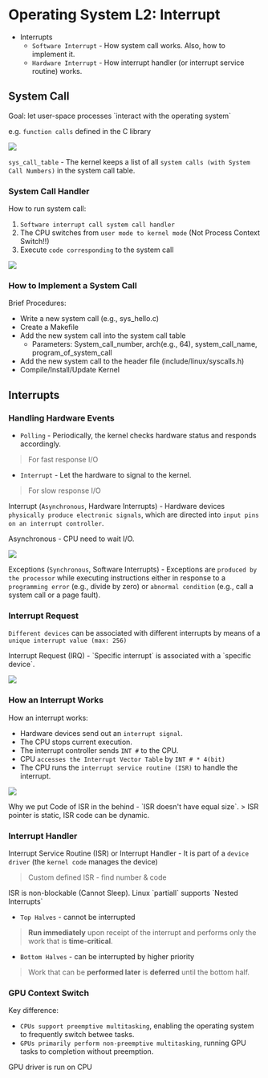 Operating System L2: Interrupt
===

* Interrupts
    * `Software Interrupt` - How system call works. Also, how to implement it.
    * `Hardware Interrupt` - How interrupt handler (or interrupt service routine) works.

System Call
---


<Callout type="info" emoji="ℹ">
Goal: let user-space processes `interact with the operating system`
</Callout>

e.g. `function calls` defined in the C library

![](https://hackmd.io/_uploads/rJBX-zTlp.png)

`sys_call_table` - The kernel keeps a list of all `system calls (with System Call Numbers)` in the system call table.

### System Call Handler

How to run system call:

1. `Software interrupt call system call handler`
1. The CPU switches from `user mode to kernel mode` (Not Process Context Switch!!)
1. Execute `code corresponding` to the system call

![](https://hackmd.io/_uploads/rJ2Lzz6xa.png)

### How to Implement a System Call

Brief Procedures:

* Write a new system call (e.g., sys_hello.c)
* Create a Makefile
* Add the new system call into the system call table
    * Parameters: System_call_number, arch(e.g., 64), system_call_name,  program_of_system_call
* Add the new system call to the header file (include/linux/syscalls.h)
* Compile/Install/Update Kernel

Interrupts
---

### Handling Hardware Events

- `Polling` - Periodically, the kernel checks hardware status and responds accordingly.
> For fast response I/O
- `Interrupt` - Let the hardware to signal to the kernel.
> For slow response I/O

Interrupt (`Asynchronous`, Hardware Interrupts) - Hardware devices `physically produce electronic signals`, which are directed into `input pins on an interrupt controller`.

<Callout type="warning" emoji="⚠️">
Asynchronous - CPU need to wait I/O.
</Callout>

![](https://hackmd.io/_uploads/HJjJnmU-a.png)

Exceptions (`Synchronous`, Software Interrupts) - Exceptions are `produced by the processor` while executing instructions either in response to a `programming error` (e.g., divide by zero) or `abnormal condition` (e.g., call a system call or a page fault).

### Interrupt Request

`Different devices` can be associated with different interrupts by means of a `unique interrupt value (max: 256)`

<Callout type="info" emoji="ℹ">
Interrupt Request (IRQ) - `Specific interrupt` is associated with a `specific device`.
</Callout>

![](https://hackmd.io/_uploads/B1nBRm8Za.png)

### How an Interrupt Works

How an interrupt works:

* Hardware devices send out an `interrupt signal`.
* The CPU stops current execution.
* The interrupt controller sends `INT #` to the CPU.
* CPU `accesses the Interrupt Vector Table` by `INT # * 4(bit)`
* The CPU runs the `interrupt service routine (ISR)` to handle the interrupt.

![](https://hackmd.io/_uploads/SkU3RmL-p.png)

<Callout type="info" emoji="ℹ">
Why we put Code of ISR in the behind - `ISR doesn't have equal size`.
</Callout>
> ISR pointer is static, ISR code can be dynamic.

### Interrupt Handler

Interrupt Service Routine (ISR) or Interrupt Handler - It is part of a `device driver` (the `kernel code` manages the device)
> Custom defined ISR - find number & code

<Callout type="warning" emoji="⚠️">
ISR is non-blockable (Cannot Sleep).
</Callout>

<Callout type="info" emoji="ℹ">
Linux `partiall` supports `Nested Interrupts` 
</Callout>

- `Top Halves` - cannot be interrupted
> **Run immediately** upon receipt of the interrupt and performs only the work that is **time-critical**.
- `Bottom Halves` - can be interrupted by higher priority
> Work that can be **performed later** is **deferred** until the bottom half.

### GPU Context Switch

Key difference: 

- `CPUs support preemptive multitasking`, enabling the operating system to frequently switch betwee tasks.
- `GPUs primarily perform non-preemptive multitasking`, running GPU tasks to completion without preemption.

<Callout type="warning" emoji="⚠️">
GPU driver is run on CPU
</Callout>